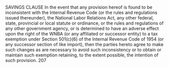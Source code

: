 SAVINGS CLAUSE
In the event that any provision hereof is found to be inconsistent with the Internal
Revenue Code (or the rules and regulations issued thereunder), the National Labor Relations Act,
any other federal, state, provincial or local statute or ordinance, or the rules and regulations of
any other government agency, or is determined to have an adverse effect upon the right of the
WNBA (or any affiliated or successor entity) to a tax exemption under Section 501(c)(6) of the
Internal Revenue Code of 1954 (or any successor section of like import), then the parties hereto
agree to make such changes as are necessary to avoid such inconsistency or to obtain or maintain
such exemption retaining, to the extent possible, the intention of such provision.
207